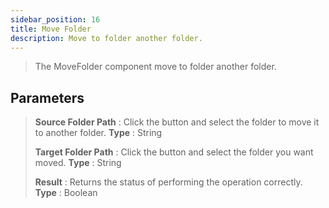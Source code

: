 ---
sidebar_position: 16
title: Move Folder
description: Move to folder another folder.
---
> The MoveFolder component move to folder another folder.

## Parameters

> **Source Folder Path** : Click the button and select the folder to move it to another folder. **Type** : String
>
> **Target Folder Path** : Click the button and select the folder you want moved. **Type** : String
>
> **Result** : Returns the status of performing the operation correctly. **Type** : Boolean
